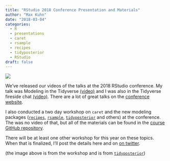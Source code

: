 ```yaml
---
title: "RStudio 2018 Conference Presentation and Materials"
author: "Max Kuhn"
date: "2018-03-04"
categories:
  - R
  - presentations
  - caret
  - rsample
  - recipes
  - tidyposterior
  - RStudio
draft: false
---
```


![](bayes-1.png){fig-align="center"}

We've released our videos of the talks at the 2018 RStudio conference. My talk was Modeling in the Tidyverse [(video)](https://www.rstudio.com/resources/videos/modeling-in-the-tidyverse/) and I was also in the Tidyverse fireside chat [(video)](https://youtu.be/Ol1FjFR2IMU?t=27720). There are a lot of great talks on the [conference website](https://www.rstudio.com/resources/webinars/). 

I also conducted a two day workshop on `caret` and the new modeling packages ([`recipes`](https://topepo.github.io/recipes/), [`rsample`](https://topepo.github.io/rsample/), [`tidyposterior`](https://topepo.github.io/tidyposterior/) and others) at the conference. The was no video of that, but all of the materials can be found in the [course GitHub repository](https://github.com/topepo/rstudio-conf-2018). 

There will be at least one other workshop for this year on these topics. When that is finalized, I'll post the details here and on [on twitter](https://twitter.com/topepos). 

(the image above is from the workshop and is from [`tidyposterior`](https://topepo.github.io/tidyposterior/))

